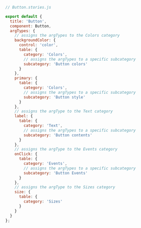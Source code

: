 ```js
// Button.stories.js

export default {
  title: 'Button',
  component: Button,
  argTypes: {
    // assigns the argTypes to the Colors category
    backgroundColor: {
      control: 'color',
      table: {
        category: 'Colors',
        // assigns the argTypes to a specific subcategory
        subcategory: 'Button colors'
      }
    },
    primary: {
      table: {
        category: 'Colors',
        // assigns the argTypes to a specific subcategory
        subcategory: 'Button style'
      }
    },
    // assigns the argType to the Text category
    label: {
      table: {
        category: 'Text',
        // assigns the argTypes to a specific subcategory
        subcategory: 'Button contents'
      }
    },
    // assigns the argType to the Events category
    onClick: {
      table: {
        category: 'Events',
        // assigns the argTypes to a specific subcategory
        subcategory: 'Button Events'
      }
    },
    // assigns the argType to the Sizes category
    size: {
      table: {
        category: 'Sizes'
      }
    }
  }
};
```
